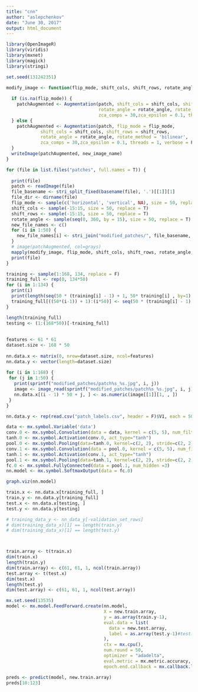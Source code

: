 ```yaml
---
title: "cnn"
author: "aslepchenkov"
date: "June 30, 2017"
output: html_document
---
```

```r
library(OpenImageR)
library(viridis)
library(mxnet)
library(magick)
library(stringi)
```


```r
set.seed(131242351)

modify_image <- function(flip_mode, shift_cols, shift_rows, rotate_angle, new_image_name, patch) {
  
  if (is.na(flip_mode)) {
    patchAugmented <- Augmentation(patch, shift_cols = shift_cols, shift_rows = shift_rows,
                                   rotate_angle = rotate_angle, rotate_method = 'bilinear', 
                                   zca_comps = 30,zca_epsilon = 0.1, threads = 1, verbose = F)
  } else {
    patchAugmented <- Augmentation(patch, flip_mode = flip_mode,
             shift_cols = shift_cols, shift_rows = shift_rows,
             rotate_angle = rotate_angle, rotate_method = 'bilinear', 
             zca_comps = 30,zca_epsilon = 0.1, threads = 1, verbose = F)
  }
  writeImage(patchAugmented, new_image_name)
}

for (file in list.files("patches", full.names = T)) {
  
  print(file)
  patch <- readImage(file)
  file_basename <- stri_split_fixed(basename(file), '.')[[1]][1]
  file_dir <- dirname(file)
  flip_mode <- sample(c('horizontal', 'vertical', NA), size = 50, replace = T)
  shift_cols <- sample(-15:15, size = 50, replace = T)
  shift_rows <- sample(-15:15, size = 50, replace = T)
  rotate_angle <- sample(seq(0, 360, by = 15), size = 50, replace = T)
  new_file_names <- c()
  for (i in 1:50) {
    new_file_names[i] <- stri_join("modified_patches/", file_basename, "_", i,".jpg")
  }
  # image(patchAugmented, col=grays)
  mapply(modify_image, flip_mode, shift_cols, shift_rows, rotate_angle, new_file_names, MoreArgs = list(patch))
  print(file)
}


```

```r
training <- sample(1:168, 134, replace = F)
training_full <- rep(0, 134*50)
for (i in 1:134) {
  print(i)
  print(length(seq(50 * (training[i] - 1) + 1, 50* training[i] , by=1)))
  training_full[((50*(i-1)) + 1):(i*50)] <- seq(50 * (training[i] - 1) + 1, 50 * training[i] , by=1)
}

length(training_full)
testing <- (1:(168*50))[-training_full]
 
 
features <- 61 * 61
dataset.size <- 168 * 50
 
nn.data.x <- matrix(0, nrow=dataset.size, ncol=features)
nn.data.y <- vector(length=dataset.size)
 
for (i in 1:168) {
 for (j in 1:50) {
   print(sprintf("modified_patches/patch%s_%s.jpg", i, j))
   image <- image_read(sprintf("modified_patches/patch%s_%s.jpg", i, j))
   nn.data.x[(i - 1) * 50 + j, ] <- as.numeric(image[[1]][1, , ])
 }
}

nn.data.y <- rep(read.csv("patch_labels.csv", header = F)$V1, each = 50)

data <- mx.symbol.Variable('data')
conv.0 <- mx.symbol.Convolution(data = data, kernel = c(5, 5), num_filter = 10)
tanh.0 <- mx.symbol.Activation(conv.0, act_type="tanh")
pool.0 <- mx.symbol.Pooling(data=tanh.0, kernel=c(2, 2), stride=c(2, 2), pool.type="max")
conv.1 <- mx.symbol.Convolution(data = pool.0, kernel = c(5, 5), num_filter = 10)
tanh.1 <- mx.symbol.Activation(conv.1, act_type="tanh")
pool.1 <- mx.symbol.Pooling(data=tanh.1, kernel=c(2, 2), stride=c(2, 2), pool.type="max")
fc.0 <- mx.symbol.FullyConnected(data = pool.1, num_hidden =3)
nn.model <- mx.symbol.SoftmaxOutput(data = fc.0)

graph.viz(nn.model)

train.x <- nn.data.x[training_full, ]
train.y <- nn.data.y[training_full] 
test.x <- nn.data.x[testing, ]
test.y <- nn.data.y[testing] 

# training_data_y <- nn_data_y[-validation_set_rows]
# dim(training_data_x)[1] == length(train.y)
# dim(training_data_x)[1] == length(test.y)



train.array <- t(train.x)
dim(train.x)
length(train.y)
dim(train.array) <- c(61, 61, 1, ncol(train.array))
test.array <- t(test.x)
dim(test.x)
length(test.y)
dim(test.array) <- c(61, 61, 1, ncol(test.array))
```

```r
mx.set.seed(13535)
model <- mx.model.FeedForward.create(nn.model, 
                                     X = new.train.array, 
                                     y = as.array(train.y-1),
                                     eval.data = list(
                                       data = new.test.array,
                                       label = as.array(test.y-1)#test.y
                                     ),
                                     ctx = mx.cpu(), 
                                     num.round = 50,
                                     optimizer = "adadelta",
                                     eval.metric = mx.metric.accuracy,
                                     epoch.end.callback = mx.callback.log.train.metric(10))

preds <- predict(model, new.train.array)
preds[10:123]
```